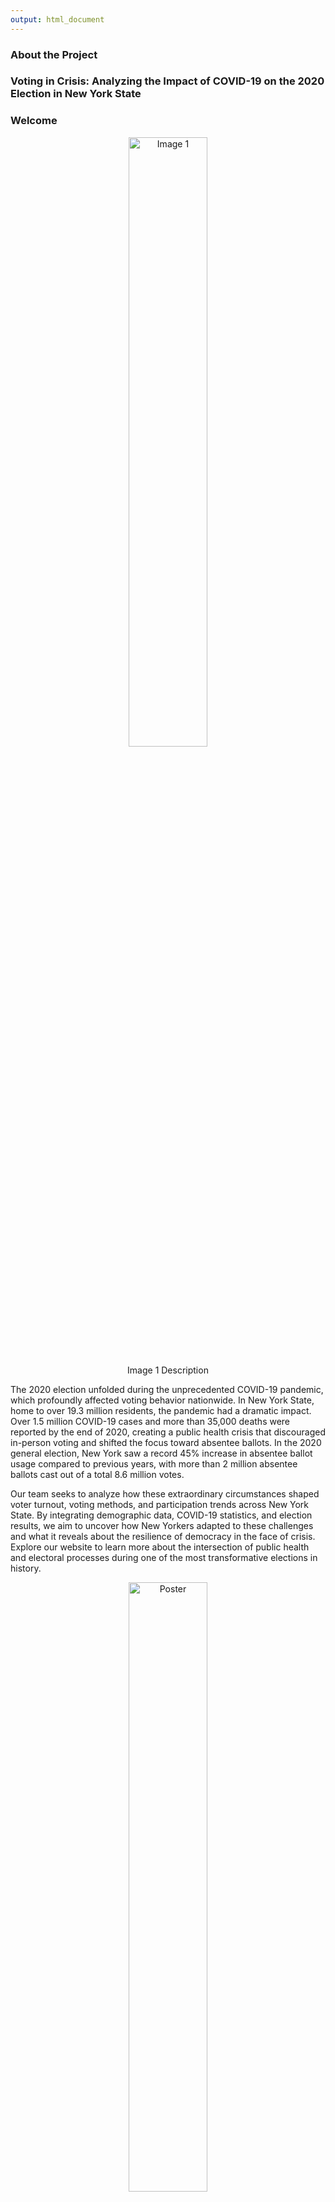 ```yaml
---
output: html_document
---
```


### About the Project

### Voting in Crisis: Analyzing the Impact of COVID-19 on the 2020 Election in New York State

### Welcome

<div style="text-align: center;">
  <img src="image/images.jpeg" alt="Image 1" style="width:50%;">
  <p>Image 1 Description</p>
</div>

The 2020 election unfolded during the unprecedented COVID-19 pandemic, which profoundly affected voting behavior nationwide. In New York State, home to over 19.3 million residents, the pandemic had a dramatic impact. Over 1.5 million COVID-19 cases and more than 35,000 deaths were reported by the end of 2020, creating a public health crisis that discouraged in-person voting and shifted the focus toward absentee ballots. In the 2020 general election, New York saw a record 45% increase in absentee ballot usage compared to previous years, with more than 2 million absentee ballots cast out of a total 8.6 million votes.

Our team seeks to analyze how these extraordinary circumstances shaped voter turnout, voting methods, and participation trends across New York State. By integrating demographic data, COVID-19 statistics, and election results, we aim to uncover how New Yorkers adapted to these challenges and what it reveals about the resilience of democracy in the face of crisis. Explore our website to learn more about the intersection of public health and electoral processes during one of the most transformative elections in history. 



<div style="text-align: center;">
  <img src="image/poster.jpeg" alt="Poster" style="width:50%;">
  <p>Poster Description</p>
</div>


<div style="text-align: center;">
  <img src="image/images (1).jpeg" alt="Image 2" style="width:50%;">
  <p>Image 2 Description</p>
</div>

For more information about how COVID-19 shaped the 2020 election in New York State, check out these references and explore our findings：

## References

1. [Time Article on Election and COVID-19](https://time.com/5876599/election-2020-coronavirus/)
2. [Another Article on Election Impact](https://time.com/5876599/election-2020-coronavirus/)
3. [COVID-19 Data in New York State](https://coronavirus.health.ny.gov/covid-19-data-new-york)





